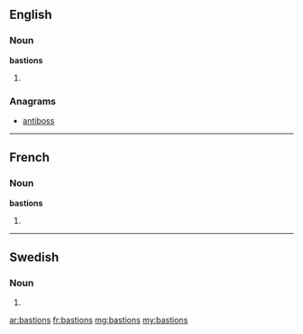 ==English==

===Noun===
'''bastions'''

# {{plural of|[[bastion]]}}

===Anagrams===
* [[antiboss#English|antiboss]]

----

==French==

===Noun===
'''bastions''' {{m}}

# {{plural of|[[bastion]]|lang=fr}}

----

==Swedish==

===Noun===
{{infl|sv|noun form}}

# {{sv-noun-form-indef-gen|bastion}}

[[ar:bastions]]
[[fr:bastions]]
[[mg:bastions]]
[[my:bastions]]